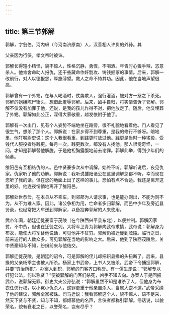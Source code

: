 ```yaml
---
---
---
```

title: 第三节郭解
---



郭解，字翁伯，河内轵（今河南济原南）人，汉善相人许负的外孙。其

父亲因为行侠，孝文帝时被诛。

郭解长得短小精悍，貌不惊人，性格沉静，勇悍，不喝酒。年青时心狠手辣，恣意杀人。他肯舍命助人报仇，还干些藏命作奸剽攻、铸钱掘冢的事情。后来，郭解一改前行，对人以德报怨，厚施薄望。救人之命不恃其功。因此，他在当地声望很高。

郭解曾有一个外甥，在与人喝酒时，仗势欺人，强行灌酒，被对方一怒之下杀死。郭解的姐姐陈尸街头，想借此羞辱郭解。后来，凶手自归，将实情告诉了郭解。郭解不仅没有加罪于他，还说，是我的孩儿作得不对，把他放走了。随后，他又埋葬了外甥。郭解如此公正，深得大家敬重，越发依附于他了。

郭解有一次出门，见有个人姿势不端地坐在路旁，很不礼貌地看着他。门人看见了很生气，想杀了那个人。郭解说：在家乡得不到尊重，是我的修行不够呀。暗地里，他叮嘱尉吏说：这个人我很看重，到践更时放过他。践更是当时一种徭役，受钱代人服役者称践更。每月一次。践更数次，都没有人找他。那人很觉奇怪，一问，才知是郭解替他解脱。于是他袒胸露腹地前去谢罪。郭解此举，得到少年们的倾慕。

雒阳邑有互相结仇的人。邑中贤豪多次从中调解，始终不听。郭解听说后，夜见仇家。仇家听了他的劝解。郭解说：我听说雒阳诸公在这里调解您都不听，幸而现在您听了我的话。但在您的地面上出了这样的事儿，恐怕有点不合适。我还是离开这里的好。他连夜悄悄地离开了雒阳邑。

郭解处世恭俭，在本县从不乘车，到邻郡为人请求事，也是能办则出，不能为则不为，从不为难人家。因此，诸公争相为用，亡命者多归郭解，而邑中少年及旁近县贤豪，也经常把大车送到郭解家，以备投奔郭解的人来使用。

武帝年间，朝廷迁徙豪富于茂陵（在今陕西兴平县东北），以便控制。郭解因家贫，不中赀，但也在迁徙之列。大将军卫青为郭解向武帝求情，武帝说：郭解身为布衣，能使大将军替他说话，可见他并不贫穷。郭解仍被迁徙到茂陵。临行之日，前来送行的人数众多。可见郭解在当地的影响之大。后来，他到了陕西茂陵后，关中贤豪知与不知，纷纷前来与他结交。

郭解迁徙茂陵，是朝廷的诏令，可是郭解的侄儿却把轵县掾的头扭断了。后来，县掾的父亲杨季主也被人所杀。杨家上书武帝，上书人又被杀。武帝下令捕捉郭解，并要“穷治所犯”。办案人到轵，郭解的门客齐口称誉。有一儒生却说：“郭解专以奸犯公法，何以称贤？”便被郭解的门客们杀死，凶手不知去向。办案人于是回报武帝，说郭解无罪。御史大夫公孙弘说：“郭解虽然不知是谁杀了人，但他身为布衣任侠行权，以小冤小仇杀人，这罪更重于他亲自杀人，当属大逆不道。”武帝采纳了他的建议，郭解全家被诛。司马迁说：我看郭解这个人，貌不惊人，语不足采，然天下贤与不贤，知与不知，都倾慕他的名声，言侠者都称引郭解。俗话说，以貌荣名，貌有衰老之日，以誉荣名，岂有尽乎？